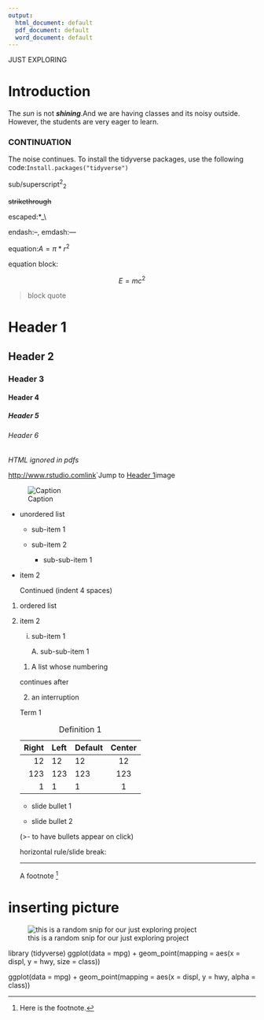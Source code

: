 ```yaml
---
output:
  html_document: default
  pdf_document: default
  word_document: default
---
```

JUST EXPLORING

# Introduction

The *sun* is not ***shining***.And we are having classes and its noisy outside. However, the students are very eager to learn.


### CONTINUATION

The noise continues.
To install the tidyverse packages, use the following code:`Install.packages("tidyverse")`

sub/superscript^2^~2~

~~strikethrough~~

escaped:\*\_\\

endash:--, emdash:---

equation:$A=\pi*r^{2}$

equation block:

$$E=mc^{2}$$

>block quote

# Header 1 {#anchor}

## Header 2 {#css_id}

### Header 3 {.css_class}

#### Header 4

##### Header 5

###### Header 6

<!--Text comment-->

\textbf{Tex ignored in HTML}<EM>HTML ignored in pdfs</em>

<http://www.rstudio.com>[link](www.rstudio.com)`Jump to [Header 1](#anchor)image

![Caption](smallorb.png)

* unordered list

   + sub-item 1

   + sub-item 2
     
     - sub-sub-item 1
     
* item 2

  Continued (indent 4 spaces)
  
1. ordered list
2. item 2
   i) sub-item 1
       
       A. sub-sub-item 1
       
    (@) A list whose numbering 
    
    
    continues after
    
    (@) an interruption
    
   
    
    Term 1
    
   
    : Definition 1
    
    | Right|Left|Default|Center|
    |-----:|:-----|-----|:-----:|
    | 12 | 12 | 12 | 12 |
    | 123 | 123 | 123 | 123 |
    | 1 | 1 | 1 | 1 |
    
    - slide bullet 1
    
    - slide bullet 2 
    
    (>- to have bullets appear on click)
    
    horizontal rule/slide break:
    
    
    ***
    
    A footnote [^1]
    
    [^1]: Here is the footnote.
    
    

# inserting picture

![this is a random snip for our just exploring project](SOME PIC 2.png)

library (tidyverse)
ggplot(data = mpg) +
geom_point(mapping = aes(x = displ, y = hwy, size = class))

ggplot(data = mpg) +
geom_point(mapping = aes(x = displ, y = hwy, alpha = class))


    
    